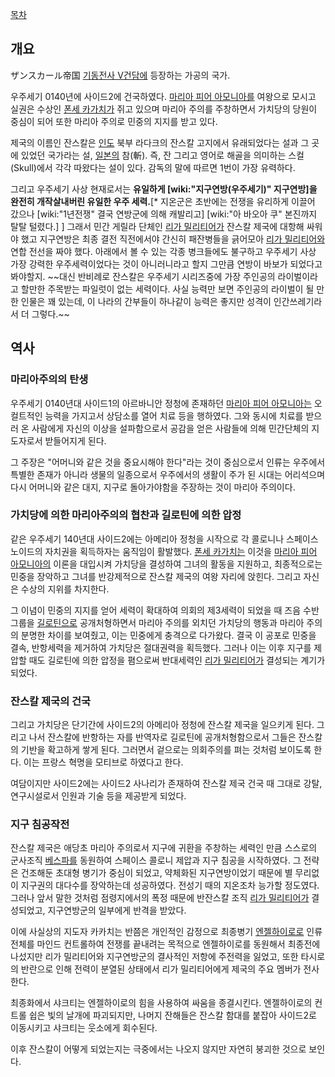 [[목차]]
== 개요 ==
ザンスカール帝国
[[기동전사 V건담]]에 등장하는 가공의 국가.

우주세기 0140년에 사이드2에 건국하였다. [[마리아 피어 아모니아]]를 여왕으로 모시고 실권은 수상인 [[폰세 카가치]]가 쥐고 있으며 마리아 주의를 주창하면서 가치당의 당원이 중심이 되어 또한 마리아 주의로 민중의 지지를 받고 있다.

제국의 이름인 잔스칼은 [[인도]] 북부 라다크의 잔스칼 고지에서 유래되었다는 설과 그 곳에 있었던 국가라는 설, [[일본]]의 참(斬). 즉, 잔 그리고 영어로 해골을 의미하는 스컬(Skull)에서 각각 따왔다는 설이 있다. 감독의 말에 따르면 1번이 가장 유력하다.

그리고 우주세기 사상 현재로서는 '''유일하게 [wiki:"지구연방(우주세기)" 지구연방]을 완전히 개작살내버린 유일한 우주 세력.'''[* 지온군은 초반에는 전쟁을 유리하게 이끌어 갔으나 [wiki:"1년전쟁" 결국 연방군에 의해 캐발리고] [wiki:"아 바오아 쿠" 본진까지 탈탈 털렸다.] ] 그래서 민간 게릴라 단체인 [[리가 밀리티어]]가 잔스칼 제국에 대항해 싸워야 했고 지구연방은 최종 결전 직전에서야 간신히 패잔병들을 긁어모아 [[리가 밀리티어]]와 연합 전선을 짜야 했다. 아래에서 볼 수 있는 각종 병크들에도 불구하고 우주세기 사상 가장 강력한 우주세력이었다는 것이 아니러니라고 할지 그만큼 연방이 바보가 되었다고 봐야할지. ~~대신 반비례로 잔스칼은 우주세기 시리즈중에 가장 주인공의 라이벌이라고 할만한 주목받는 파일럿이 없는 세력이다. 사실 능력만 보면 주인공의 라이벌이 될 만한 인물은 꽤 있는데, 이 나라의 간부들이 하나같이 능력은 좋지만 성격이 인간쓰레기라서 더 그렇다.~~

== 역사 ==
=== 마리아주의의 탄생 ===
우주세기 0140년대 사이드1의 아르바니안 정청에 존재하던 [[마리아 피어 아모니아]]는 오컬트적인 능력을 가지고서 상담소를 열어 치료 등을 행하였다. 그와 동시에 치료를 받으러 온 사람에게 자신의 이상을 설파함으로서 공감을 얻은 사람들에 의해 민간단체의 지도자로서 받들어지게 된다.

그 주장은 "어머니와 같은 것을 중요시해야 한다"라는 것이 중심으로서 인류는 우주에서 특별한 존재가 아니라 생물의 일종으로서 우주에서의 생활이 주가 된 시대는 어리석으며 다시 어머니와 같은 대지, 지구로 돌아가야함을 주장하는 것이 마리아 주의이다.

=== 가치당에 의한 마리아주의의 협찬과 길로틴에 의한 압정 ===
같은 우주세기 140년대 사이드2에는 아메리아 정청을 시작으로 각 콜로니나 스페이스 노이드의 자치권을 획득하자는 움직임이 활발했다. [[폰세 카가치]]는 이것을 [[마리아 피어 아모니아]]의 이론을 대입시켜 가치당을 결성하여 그녀의 활동을 지원하고, 최종적으로는 민중을 장악하고 그녀를 반강제적으로 잔스칼 제국의 여왕 자리에 앉힌다. 그리고 자신은 수상의 지위를 차지한다.

그 이념이 민중의 지지를 얻어 세력이 확대하여 의회의 제3세력이 되었을 때 즈음 수반그룹을 [[길로틴]]으로 공개처형하면서 마리아 주의를 외치던 가치당의 행동과 마리아 주의의 분명한 차이를 보여줬고, 이는 민중에게 충격으로 다가왔다. 결국 이 공포로 민중을 결속, 반항세력을 제거하여 가치당은 절대권력을 획득했다. 그러나 이는 이후 지구를 제압할 때도 길로틴에 의한 압정을 폄으로써 반대세력인 [[리가 밀리티어]]가 결성되는 계기가 되었다.

=== 잔스칼 제국의 건국 ===
그리고 가치당은 단기간에 사이드2의 아메리아 정청에 잔스칼 제국을 일으키게 된다. 그리고 나서 잔스칼에 반항하는 자를 반역자로 길로틴에 공개처형함으로서 그들은 잔스칼의 기반을 확고하게 쌓게 된다. 그러면서 겉으로는 의회주의를 펴는 것처럼 보이도록 한다. 이는 프랑스 혁명을 모티브로 하였다고 한다.

여담이지만 사이드2에는 사이드2 사나리가 존재하여 잔스칼 제국 건국 때 그대로 강탈, 연구시설로서 인원과 기술 등을 제공받게 되었다.

=== 지구 침공작전 ===
잔스칼 제국은 애당초 마리아 주의로서 지구에 귀환을 주창하는 세력인 만큼 스스로의 군사조직 [[베스파]]를 동원하여 스페이스 콜로니 제압과 지구 침공을 시작하였다. 그 전략은 건조해둔 초대형 병기가 중심이 되었고, 약체화된 지구연방이었기 때문에 별 무리없이 지구권의 대다수를 장악하는데 성공하였다. 전성기 때의 지온조차 능가할 정도였다. 그러나 앞서 말한 것처럼 점령지에서의 폭정 때문에 반잔스칼 조직 [[리가 밀리티어]]가 결성되었고, 지구연방군의 일부에게 반격을 받았다.

이에 사실상의 지도자 카카치는 반쯤은 개인적인 감정으로 최종병기 [[엔젤하이로]]로 인류 전체를 마인드 컨트롤하여 전쟁를 끝내려는 목적으로 엔젤하이로를 동원해서 최종전에 나섰지만 리가 밀리티어와 지구연방군의 결사적인 저항에 주전력을 잃었고, 또한 타시로의 반란으로 인해 전력이 분열된 상태에서 리가 밀리티어에게 제국의 주요 멤버가 전사한다.

최종화에서 샤크티는 엔젤하이로의 힘을 사용하여 싸움을 종결시킨다. 엔젤하이로의 컨트롤 쉽은 빛의 날개에 파괴되지만, 나머지 잔해들은 잔스칼 함대를 붙잡아 사이드2로 이동시키고 샤크티는 웃소에게 회수된다.

이후 잔스칼이 어떻게 되었는지는 극중에서는 나오지 않지만 자연히 붕괴한 것으로 보인다.
